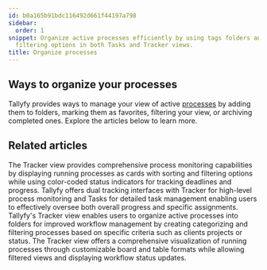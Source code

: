 ```yaml
---
id: b0a165b91bdc116492d661f44197a798
sidebar:
  order: 1
snippet: Organize active processes efficiently by using tags folders and customizable
  filtering options in both Tasks and Tracker views.
title: Organize processes
---
```


## Ways to organize your processes

Tallyfy provides ways to manage your view of active [processes](/products/pro/tracking-and-tasks/processes/) by adding them to folders, marking them as favorites, filtering your view, or archiving completed ones. Explore the articles below to learn more.



<PageTree />


## Related articles
<CardGrid>
<LinkTitleCard header="<b>Tracker View > Manage and track my processes</b>" href="/products/pro/tracking-and-tasks/tracker-view/how-can-i-manage-and-track-my-processes-on-tallyfy/" > The Tracker view provides comprehensive process monitoring capabilities by displaying running processes as cards with sorting and filtering options while using color-coded status indicators for tracking deadlines and progress. </LinkTitleCard>
<LinkTitleCard header="<b>Pro > Tracking</b>" href="/products/pro/tracking-and-tasks/" > Tallyfy offers dual tracking interfaces with Tracker for high-level process monitoring and Tasks for detailed task management enabling users to effectively oversee both overall progress and specific assignments. </LinkTitleCard>
<LinkTitleCard header="<b>Organize Processes > Organize processes into folders</b>" href="/products/pro/tracking-and-tasks/tracker-view/organize-processes/how-can-i-add-tasks-to-folders-in-tallyfy/" > Tallyfy's Tracker view enables users to organize active processes into folders for improved workflow management by creating categorizing and filtering processes based on specific criteria such as clients projects or status. </LinkTitleCard>
<LinkTitleCard header="<b>Tracking And Tasks > Tracker view</b>" href="/products/pro/tracking-and-tasks/tracker-view/" > The Tracker view offers a comprehensive visualization of running processes through customizable board and table formats while allowing filtered views and displaying workflow status updates. </LinkTitleCard>
</CardGrid>